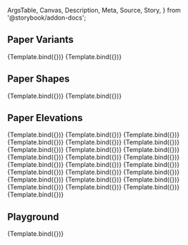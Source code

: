 <!-- @prettier -->

  ArgsTable,
  Canvas,
  Description,
  Meta,
  Source,
  Story,
} from '@storybook/addon-docs';


<Meta argTypes={argTypes} component={Paper} title="Material UI/Paper" />

<Description of={Paper} />

## Paper Variants

<Canvas>
  <Story
    args={{
      children: 'Elevation',
      variant: 'elevation',
    }}
    name="Variant: Elevation"
  >
    {Template.bind({})}
  </Story>
</Canvas>

<Canvas>
  <Story
    args={{
      children: 'Outlined',
      variant: 'outlined',
    }}
    name="Variant: Outlined"
  >
    {Template.bind({})}
  </Story>
</Canvas>

## Paper Shapes

<Canvas>
  <Story
    args={{
      children: 'Rounded',
      square: false,
    }}
    name="Shape: Rounded"
  >
    {Template.bind({})}
  </Story>
</Canvas>

<Canvas>
  <Story
    args={{
      children: 'Square',
      square: true,
    }}
    name="Shape: Square"
  >
    {Template.bind({})}
  </Story>
</Canvas>

## Paper Elevations

<Canvas>
  <Story
    args={{
      children: 'Elevation 0',
      elevation: 0,
      variant: 'elevation',
    }}
    name="Elevation: 0"
  >
    {Template.bind({})}
  </Story>
</Canvas>

<Canvas>
  <Story
    args={{
      children: 'Elevation 1',
      elevation: 1,
      variant: 'elevation',
    }}
    name="Elevation: 1"
  >
    {Template.bind({})}
  </Story>
</Canvas>

<Canvas>
  <Story
    args={{
      children: 'Elevation 2',
      elevation: 2,
      variant: 'elevation',
    }}
    name="Elevation: 2"
  >
    {Template.bind({})}
  </Story>
</Canvas>

<Canvas>
  <Story
    args={{
      children: 'Elevation 3',
      elevation: 3,
      variant: 'elevation',
    }}
    name="Elevation: 3"
  >
    {Template.bind({})}
  </Story>
</Canvas>

<Canvas>
  <Story
    args={{
      children: 'Elevation 4',
      elevation: 4,
      variant: 'elevation',
    }}
    name="Elevation: 4"
  >
    {Template.bind({})}
  </Story>
</Canvas>

<Canvas>
  <Story
    args={{
      children: 'Elevation 5',
      elevation: 5,
      variant: 'elevation',
    }}
    name="Elevation: 5"
  >
    {Template.bind({})}
  </Story>
</Canvas>

<Canvas>
  <Story
    args={{
      children: 'Elevation 6',
      elevation: 6,
      variant: 'elevation',
    }}
    name="Elevation: 6"
  >
    {Template.bind({})}
  </Story>
</Canvas>

<Canvas>
  <Story
    args={{
      children: 'Elevation 7',
      elevation: 7,
      variant: 'elevation',
    }}
    name="Elevation: 7"
  >
    {Template.bind({})}
  </Story>
</Canvas>

<Canvas>
  <Story
    args={{
      children: 'Elevation 8',
      elevation: 8,
      variant: 'elevation',
    }}
    name="Elevation: 8"
  >
    {Template.bind({})}
  </Story>
</Canvas>

<Canvas>
  <Story
    args={{
      children: 'Elevation 9',
      elevation: 9,
      variant: 'elevation',
    }}
    name="Elevation: 9"
  >
    {Template.bind({})}
  </Story>
</Canvas>

<Canvas>
  <Story
    args={{
      children: 'Elevation 10',
      elevation: 10,
      variant: 'elevation',
    }}
    name="Elevation: 10"
  >
    {Template.bind({})}
  </Story>
</Canvas>

<Canvas>
  <Story
    args={{
      children: 'Elevation 11',
      elevation: 11,
      variant: 'elevation',
    }}
    name="Elevation: 11"
  >
    {Template.bind({})}
  </Story>
</Canvas>

<Canvas>
  <Story
    args={{
      children: 'Elevation 12',
      elevation: 12,
      variant: 'elevation',
    }}
    name="Elevation: 12"
  >
    {Template.bind({})}
  </Story>
</Canvas>

<Canvas>
  <Story
    args={{
      children: 'Elevation 13',
      elevation: 13,
      variant: 'elevation',
    }}
    name="Elevation: 13"
  >
    {Template.bind({})}
  </Story>
</Canvas>

<Canvas>
  <Story
    args={{
      children: 'Elevation 14',
      elevation: 14,
      variant: 'elevation',
    }}
    name="Elevation: 14"
  >
    {Template.bind({})}
  </Story>
</Canvas>

<Canvas>
  <Story
    args={{
      children: 'Elevation 15',
      elevation: 15,
      variant: 'elevation',
    }}
    name="Elevation: 15"
  >
    {Template.bind({})}
  </Story>
</Canvas>

<Canvas>
  <Story
    args={{
      children: 'Elevation 16',
      elevation: 16,
      variant: 'elevation',
    }}
    name="Elevation: 16"
  >
    {Template.bind({})}
  </Story>
</Canvas>

<Canvas>
  <Story
    args={{
      children: 'Elevation 17',
      elevation: 17,
      variant: 'elevation',
    }}
    name="Elevation: 17"
  >
    {Template.bind({})}
  </Story>
</Canvas>

<Canvas>
  <Story
    args={{
      children: 'Elevation 18',
      elevation: 18,
      variant: 'elevation',
    }}
    name="Elevation: 18"
  >
    {Template.bind({})}
  </Story>
</Canvas>

<Canvas>
  <Story
    args={{
      children: 'Elevation 19',
      elevation: 19,
      variant: 'elevation',
    }}
    name="Elevation: 19"
  >
    {Template.bind({})}
  </Story>
</Canvas>

<Canvas>
  <Story
    args={{
      children: 'Elevation 20',
      elevation: 20,
      variant: 'elevation',
    }}
    name="Elevation: 20"
  >
    {Template.bind({})}
  </Story>
</Canvas>

<Canvas>
  <Story
    args={{
      children: 'Elevation 21',
      elevation: 21,
      variant: 'elevation',
    }}
    name="Elevation: 21"
  >
    {Template.bind({})}
  </Story>
</Canvas>

<Canvas>
  <Story
    args={{
      children: 'Elevation 22',
      elevation: 22,
      variant: 'elevation',
    }}
    name="Elevation: 22"
  >
    {Template.bind({})}
  </Story>
</Canvas>

<Canvas>
  <Story
    args={{
      children: 'Elevation 23',
      elevation: 23,
      variant: 'elevation',
    }}
    name="Elevation: 23"
  >
    {Template.bind({})}
  </Story>
</Canvas>

<Canvas>
  <Story
    args={{
      children: 'Elevation 24',
      elevation: 24,
      variant: 'elevation',
    }}
    name="Elevation: 24"
  >
    {Template.bind({})}
  </Story>
</Canvas>

## Playground

<Canvas isColumn>
  <Source language="jsx" story="Playground" />
  <Story
    args={{
      children: 'Paper',
      elevation: 2,
      square: false,
      variant: 'elevation',
    }}
    name="Playground"
  >
    {Template.bind({})}
  </Story>
  <ArgsTable story="Playground" />
</Canvas>
